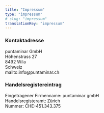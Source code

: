 ```yaml
---
title: "Impressum"
type: "impressum"
# slug: "impressum"
translationKey: "impressum"
---
```


### Kontaktadresse

puntaminar GmbH  
Höhenstrass 27  
8492 Wila  
Schweiz  
mailto:info@puntaminar.ch  

### Handelsregistereintrag
Eingetragener Firmenname: puntaminar gmbH  
Handelsregisteramt: Zürich  
Nummer: CHE-451.343.375    

